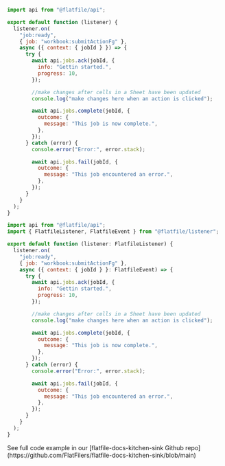 <CodeGroup>

```jsx listener.js
import api from "@flatfile/api";

export default function (listener) {
  listener.on(
    "job:ready",
    { job: "workbook:submitActionFg" },
    async ({ context: { jobId } }) => {
      try {
        await api.jobs.ack(jobId, {
          info: "Gettin started.",
          progress: 10,
        });

        //make changes after cells in a Sheet have been updated
        console.log("make changes here when an action is clicked");

        await api.jobs.complete(jobId, {
          outcome: {
            message: "This job is now complete.",
          },
        });
      } catch (error) {
        console.error("Error:", error.stack);

        await api.jobs.fail(jobId, {
          outcome: {
            message: "This job encountered an error.",
          },
        });
      }
    }
  );
}
```

```jsx listener.ts
import api from "@flatfile/api";
import { FlatfileListener, FlatfileEvent } from "@flatfile/listener";

export default function (listener: FlatfileListener) {
  listener.on(
    "job:ready",
    { job: "workbook:submitActionFg" },
    async ({ context: { jobId } }: FlatfileEvent) => {
      try {
        await api.jobs.ack(jobId, {
          info: "Gettin started.",
          progress: 10,
        });

        //make changes after cells in a Sheet have been updated
        console.log("make changes here when an action is clicked");

        await api.jobs.complete(jobId, {
          outcome: {
            message: "This job is now complete.",
          },
        });
      } catch (error) {
        console.error("Error:", error.stack);

        await api.jobs.fail(jobId, {
          outcome: {
            message: "This job encountered an error.",
          },
        });
      }
    }
  );
}
```

</CodeGroup>
See full code example in our [flatfile-docs-kitchen-sink Github repo](https://github.com/FlatFilers/flatfile-docs-kitchen-sink/blob/main)
